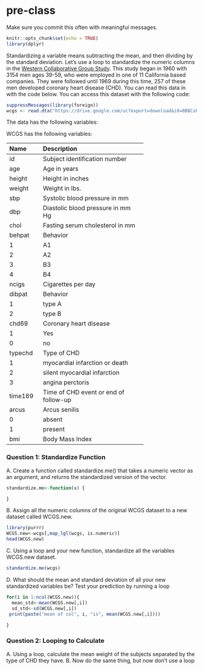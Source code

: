 # pre-class


Make sure you commit this often with meaningful messages. 



```r
knitr::opts_chunk$set(echo = TRUE)
library(dplyr)
```








Standardizing a variable means subtracting the mean, and then dividing by the standard deviation. Let’s use a loop to standardize the numeric columns in the [Western Collaborative Group Study](https://clinicaltrials.gov/ct2/show/NCT00005174). This study began in 1960 with 3154 men ages 39-59, who were employed in one of 11 California based companies. They were followed until 1969 during this time, 257 of these men developed coronary heart disease (CHD). You can read this data in with the code below. You can access this dataset with the following code:

```R

suppressMessages(library(foreign))
wcgs <- read.dta("https://drive.google.com/uc?export=download&id=0B8CsRLdwqzbzYWxfN3ExQllBQkU")
```

The data has the following variables:



WCGS has the following variables:

-----------------------------------------------------------
Name    Description
------- -------------------------------------------
id      Subject identification number

age     Age in years

height  Height in inches

weight  Weight in lbs.

sbp     Systolic blood pressure in mm 

dbp     Diastolic blood pressure in mm Hg

chol    Fasting serum cholesterol in mm 

behpat  Behavior

  1       A1

  2       A2

  3       B3

  4       B4

ncigs   Cigarettes per day

dibpat  Behavior

1       type A

2       type B

chd69   Coronary heart disease

1       Yes

0       no

typechd Type of CHD

1       myocardial infarction or death

2       silent myocardial infarction

3       angina perctoris

time169 Time of CHD event or end of follow-up

arcus   Arcus senilis

0       absent

1       present

bmi     Body Mass Index
-----------------------------------------------------------




### Question 1: Standardize Function

A. Create a function called standardize.me() that takes a numeric vector as an argument, and returns the standardized version of the vector. 
```r
standardize.me<-function(x) {

}


```

B. Assign all the numeric columns of the original WCGS dataset to a new dataset called WCGS.new.
```r
library(purrr)
WCGS.new<-wcgs[,map_lgl(wcgs, is.numeric)]
head(WCGS.new)
```
C. Using a loop and your new function, standardize all the variables WCGS.new dataset.
```r
standardize.me(wcgs)
```
D. What should the mean and standard deviation of all your new standardized variables be? Test your prediction by running a loop
```r
for(i in 1:ncol(WCGS.new)){
  mean_std<-mean(WCGS.new[,i])
  sd_std<-sd(WCGS.new[,i])
 print(paste("mean of col", i, "is", mean(WCGS.new[,i])))
 
}
```



### Question 2: Looping to Calculate

A. Using a loop, calculate the mean weight of the subjects separated by the type of CHD they have.
B. Now do the same thing, but now don’t use a loop

